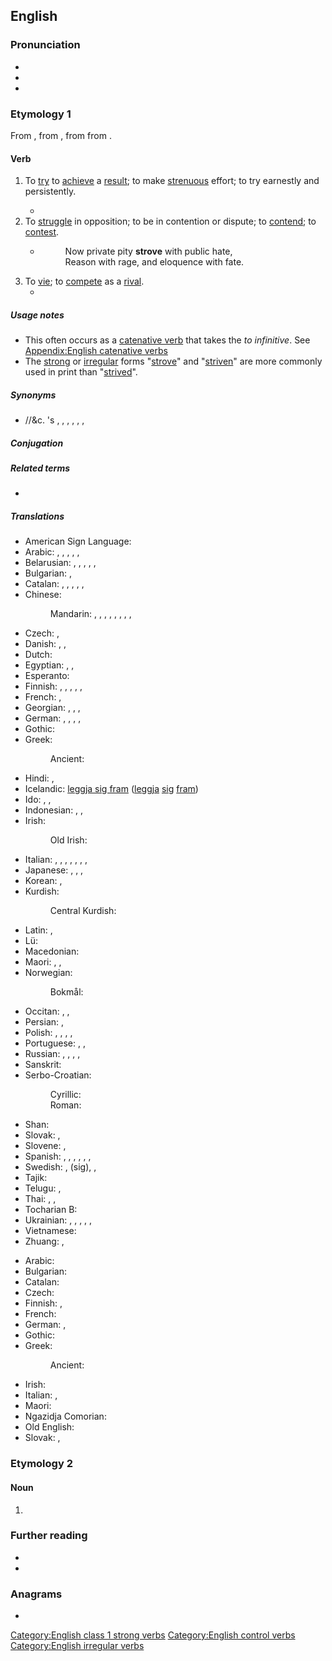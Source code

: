 ==English==

===Pronunciation===
* {{IPA|en|/ˈstɹaɪv/}}
* {{audio|en|En-us-strive.ogg|Audio (US)}}
* {{rhymes|en|aɪv|s=1}}

===Etymology 1===
From {{inh|en|enm|striven|t=to strive}}, from {{der|en|fro|estriver|t=to compete, quarrel}}, from {{der|en|frk|*strīban||t=to exert, make an effort}} from {{der|en|gem-pro|*strībaną}}.

====Verb====
{{en-verb|strives|striving|strove|past2=strived|striven|past_ptc2=strived|past_ptc3=strove|past_ptc3_qual=nonstandard, colloquial}}

# To [[try]] to [[achieve]] a [[result]]; to make [[strenuous]] effort; to try earnestly and persistently.
#: {{ux|en|He '''strove''' to excel.}}
#: {{ux|en|We '''strive''' for the truth.}}
#* {{quote-journal|en|date=2021 January 13|author=Christian Wolmar|title=Read all about London's Cathedrals of Steam|journal=RAIL, issue 922|page=62|text=Moreover, on several occasions, terminus stations such as Nine Elms, Bishop's Bridge, Maiden Lane and Bishopgate were built rather further away from the centre of London, only to be dispensed with as the various railway companies '''strove''' to get as near as possible to the lucrative markets of the City and the West End.}} 
# To [[struggle]] in opposition; to be in contention or dispute; to [[contend]]; to [[contest]].
#: {{ux|en|to '''strive''' against fate}}
#* {{RQ:Denham Earl}}
#*: Now private pity '''strove''' with public hate, <br> Reason with rage, and eloquence with fate.
# To [[vie]]; to [[compete]] as a [[rival]].
#* {{RQ:Milton Paradise Lost|book=IV|passage=[Not] that sweet grove <br> Of Daphne, by Orontes and the inspired <br> Castalian spring, might with this paradise <br> Of Eden '''strive'''.}}

=====Usage notes=====
* This often occurs as a [[catenative verb]] that takes the ''to infinitive''. See [[Appendix:English catenative verbs]]
* The [[strong]] or [[irregular]] forms "[[strove]]" and "[[striven]]" are more commonly used in print than "[[strived]]".

=====Synonyms=====
* {{l|en|put}}/{{l|en|keep}}/&c. {{l|en|one}}'s {{l|en|nose to the grindstone}}, {{l|en|put one's back into}}, {{l|en|give 110%}}, {{l|en|break one's back}}, {{l|en|work}} {{l|en|hard}}, {{l|en|apply oneself}}, {{l|en|put one's shoulder to the wheel}}

=====Conjugation=====
{{en-conj-simple|stem=striv|past=strove|past2=strived|past_ptc=striven|past_ptc2=strived|past_ptc3=strove|past_ptc3_qual=nonstandard, colloquial}}

=====Related terms=====
* {{l|en|strife}}

=====Translations=====
{{trans-top|to sincerely try to achieve, to make one's best effort}}
* American Sign Language: {{t|ase|S@NearInsideChesthigh-PalmAcross-S@NearInsideChesthigh-PalmAcross S@InsideChesthigh-PalmDown-S@InsideChesthigh-PalmDown}}
* Arabic: {{t+|ar|كَافَحَ}}, {{t|ar|اِجْتَهَدَ}}, {{t|ar|نَاضَلَ}}, {{t|ar|حَرَصَ}}, {{t+|ar|جَدَّ}}, {{t|ar|جَاهَدَ}}
* Belarusian: {{t|be|імкну́цца|impf}}, {{t|be|пра́гнуць|impf}}, {{t|be|рва́цца|impf}}, {{t|be|стара́цца|impf}}, {{t|be|намага́цца|impf}}, {{t|be|дбаць|impf}}
* Bulgarian: {{t|bg|стремя́ се|impf}}, {{t|bg|старая се}}
* Catalan: {{t+|ca|júnyer}}, {{t+|ca|bregar}}, {{t+|ca|esforçar-se}}, {{t+|ca|afanyar-se}}, {{t+|ca|procurar}}, {{t+|ca|maldar}}
* Chinese:
*: Mandarin: {{t+|cmn|努力|tr=nǔlì}}, {{t+|cmn|奮鬥}}, {{t+|cmn|奋斗|tr=fèndòu}}, {{t+|cmn|殫力}}, {{t+|cmn|殚力|tr=dānlì}}, {{t+|cmn|力圖}}, {{t+|cmn|力图|tr=lìtú}}, {{t+|cmn|掙}}, {{t+|cmn|挣|tr=zhèng}}
* Czech: {{t+|cs|usilovat|impf}}, {{t+|cs|snažit se|impf}}
* Danish: {{t|da|[[stræbe]] efter}}, {{t|da|[[hige]] efter}}, {{t|da|arbejde med stor anstrengelse}}
* Dutch: {{t+|nl|streven}}
* Egyptian: {{t-egy|pzz|h=p:Z7-G39-Z1-G39-Z1-Z9:D40}}, {{t-egy|ḏnn|h=U28-A-n:Z4-n:Z4-Z9:D40}}, {{t-egy|mšp|h=G20-M8-G1-Q3:Z7-Z9-A24}}
* Esperanto: {{t+|eo|strebi}}
* Finnish: {{t+|fi|pyrkiä}}, {{t+|fi|ponnistella}}, {{t+|fi|yrittää}}, {{t|fi|hartiavoima|alt=tehdä hartiavoimin töitä}}, {{t+|fi|urakoida}}, {{t+|fi|raataa}}
* French: {{t+|fr|s'efforcer}}, {{t+|fr|s'appliquer}}
* Georgian: {{t|ka|სწრაფვა|sc=Geor}}, {{t|ka|მცდელობა|sc=Geor}}, {{t|ka|ცდა|sc=Geor}}, {{t|ka|ბრძოლა|sc=Geor}}
* German: {{t+|de|streben}}, {{t+|de|bemühen|alt=sich bemühen}}, {{t+|de|anstrengen|alt=sich anstrengen}}, {{t|de|[[ringen]] um}}, {{t|de|sich [[einsetzen]] für}}
* Gothic: {{t|got|𐌰𐍂𐌱𐌰𐌹𐌳𐌾𐌰𐌽}}
* Greek:
*: Ancient: {{t|grc|ἀγονίζομαι}}
* Hindi: {{t|hi|प्रयास करना}}, {{t|hi|उद्यम करना}}
* Icelandic: [[leggja sig fram]] ([[leggja]] [[sig]] [[fram#Icelandic|fram]])
* Ido: {{t+|io|esforcar}}, {{t|io|luctar}}, {{t+|io|penar}}
* Indonesian: {{t|id|ber[[juang]]}}, {{t|id|memper[[juang]]kan}}, {{t|id|ber[[susah payah]]}}
* Irish: {{t|ga|bí ag [[dréim]]}}
*: Old Irish: {{t|sga|ad·cosnai}} {{qualifier|to strive after}}
* Italian: {{t+|it|sforzarsi}}, {{t+|it|cercare}}, {{t+|it|ambire}}, {{t|it|arrabattarsi}}, {{t+|it|ingegnarsi}}, {{t+|it|adoperarsi}}, {{t+|it|impegnarsi}}, {{t|it|dare il massimo}}
* Japanese: {{t+|ja|努力|tr=どりょくする, doryoku suru|alt=努力する}}, {{t+|ja|闘う|tr=たたかう, tatakau}}, {{t+|ja|努める|tr=つとめる, tsutomeru}}, {{t+|ja|奮闘|tr=ふんとうする, funtō suru|alt=奮闘する}}
* Korean: {{t+|ko|노력하다}}, {{t+|ko|애쓰다}}
* Kurdish:
*: Central Kurdish: {{t+|ckb|تێکۆشان}}
{{trans-mid}}
* Latin: {{t|la|mōlior}}, {{t+|la|appeto}}
* Lü: {{t|khb|ᦀᦸᧅᧈᦶᦣᧂ}}
* Macedonian: {{t|mk|се стреми|impf}}
* Maori: {{t|mi|oke}}, {{t|mi|nanaiore}}, {{t+|mi|ngaki}}
* Norwegian:
*: Bokmål: {{t+|nb|streve}}
* Occitan: {{t|oc|s'esforçar}}, {{t|oc|s'esperforçar}}, {{t+|oc|luchar}}
* Persian: {{t+|fa|کوشش کردن|tr=kôšeš kardan}}, {{t+|fa|تلاش کردن|tr=talâš kardan}}
* Polish: {{t+|pl|dążyć|impf}}, {{t+|pl|starać się|impf}}, {{t+|pl|pragnąć|impf}}, {{t+|pl|usiłować|impf}}, {{t+|pl|przykładać się}}
* Portuguese: {{t|pt|esforçar-se}}, {{t+|pt|batalhar}}, {{t|pt|[[aplicar]]-[[se]]}}
* Russian: {{t+|ru|стреми́ться|impf}}, {{t+|ru|стара́ться|impf}}, {{t+|ru|боро́ться|impf}}, {{t+|ru|прилага́ть уси́лия|impf}}, {{t|ru|закатать рукава}}
* Sanskrit: {{t+|sa|लषति}}
* Serbo-Croatian:
*: Cyrillic: {{t|sh|те́жити|impf}}
*: Roman: {{t+|sh|téžiti|impf}}
* Shan: {{t+|shn|ၶတ်းၸႂ်}}
* Slovak: {{t|sk|snažiť sa|impf}}, {{t|sk|usilovať sa|impf}}
* Slovene: {{t|sl|stremeti|impf}}, {{t|sl|prizadevati|impf|alt=prizadevati si}}
* Spanish: {{t+|es|esforzarse}}, {{t+|es|afanarse}}, {{t+|es|aplicarse}}, {{t|es|romperse el lomo}}, {{t+|es|deslomarse}}, {{t+|es|luchar}}, {{t|es|echarle ganas}}
* Swedish: {{t+|sv|sträva}}, {{t+|sv|anstränga}} (sig), {{t|sv|ge 110%}}, {{t+|sv|ge järnet}}
* Tajik: {{t|tg|кӯшиш кардан}}
* Telugu: {{t|te|కష్టించు}}, {{t|te|కృషి చేయు}}
* Thai: {{t+|th|พยายาม}}, {{t+|th|เพียร}}, {{t+|th|บากบั่น}}
* Tocharian B: {{t|txb|lāl-}}
* Ukrainian: {{t|uk|пра́гнути|impf}}, {{t|uk|рва́тися|impf}}, {{t|uk|стара́тися|impf}}, {{t|uk|намага́тися|impf}}, {{t|uk|силува́тися|impf}}, {{t+|uk|дба́ти|impf}}
* Vietnamese: {{t+|vi|cố gắng}}
* Zhuang: {{t|za| roengzrengz}}, {{t|za|haenqrengz}}
{{trans-bottom}}

{{trans-top|to struggle in opposition}}
* Arabic: {{q|against}} {{t|ar|جَاهَدَ}}
* Bulgarian: {{t|bg|боря се}}
* Catalan: {{t+|ca|júnyer}}
* Czech: {{t+|cs|čelit|impf}}
* Finnish: {{t+|fi|taistella}}, {{t+|fi|kamppailla}}
* French: {{q|against}} {{t+|fr|combattre}}
* German: {{q|against}} {{t|de|[[ringen]] [[mit]]}}, {{t|de|[[sich]] [[einsetzen]] [[gegen]]}}
* Gothic: {{t|got|𐌷𐌰𐌹𐍆𐍃𐍄𐌾𐌰𐌽}}
* Greek:
*: Ancient: {{t|grc|ἐρίζω}}
{{trans-mid}}
* Irish: {{t|ga|bí ag [[coimhlint]]}}
* Italian: {{t+|it|lottare}}, {{t+|it|battersi}}
* Maori: {{t|mi|oke}}
* Ngazidja Comorian: {{q|against}} {{t|zdj|[[wana|uwana]] [[na]]}}
* Old English: {{t|ang|flītan}}
* Slovak: {{t|sk|čeliť|impf}}, {{t|sk|bojovať|impf}}
{{trans-bottom}}

===Etymology 2===

====Noun====
{{en-noun}}

# {{lb|en|obsolete}} {{alternative form of|en|strife}}

===Further reading===
* {{R:Webster 1913}}
* {{R:Century 1911}}

===Anagrams===
* {{anagrams|en|a=eirstv|Rivets|Stiver|rivest|rivets|stiver|tivers|verist}}

[[Category:English class 1 strong verbs]]
[[Category:English control verbs]]
[[Category:English irregular verbs]]